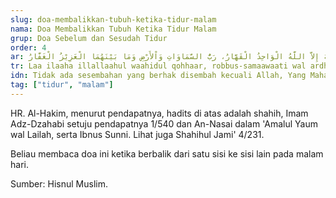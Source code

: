 ```yaml
---
slug: doa-membalikkan-tubuh-ketika-tidur-malam
nama: Doa Membalikkan Tubuh Ketika Tidur Malam
grup: Doa Sebelum dan Sesudah Tidur
order: 4
ar: لاَ إِلَـٰهَ إِلاَّ اللَّهُ الْوَاحِدُ الْقَهَّارُ، رَبُّ السَّمَاوَاتِ وَاْلأَرْضِ وَمَا بَيْنَهُمَا الْعَزِيْزُ الْغَفَّارُ
tr: Laa ilaaha illallaahul waahidul qohhaar, robbus-samaawaati wal ardhi wa maa bainahumal 'aziizul ghoffaar.
idn: Tidak ada sesembahan yang berhak disembah kecuali Allah, Yang Maha Esa, Maha Perkasa, Tuhan yang menguasai langit dan bumi dan apa yang di antara keduanya, Yang Maha Mulia lagi Maha Pengampun.
tag: ["tidur", "malam"]
---
```


HR. Al-Hakim, menurut pendapatnya, hadits di atas adalah shahih, Imam Adz-Dzahabi setuju pendapatnya 1/540 dan An-Nasai dalam 'Amalul Yaum wal Lailah, serta Ibnus Sunni. Lihat juga Shahihul Jami' 4/231.

Beliau membaca doa ini ketika berbalik dari satu sisi ke sisi lain pada malam hari.

Sumber: Hisnul Muslim.
